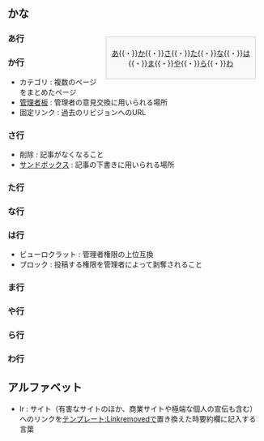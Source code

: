 {{Shortcut|MT:WORDS}}
{{anchor|kana}}
{{message box|text=ここではマストドン日本語ウィキの用語について解説しています。Mastodonのスラングについては[[:カテゴリ:象語]]を御覧ください。|mini=1}}
<!-- -->

== かな ==
<div style="float:right">
<div class="infobox-gray" style="text-align:center;margin:1em 1em 1em 1em;padding:0.5em 0.5em 0.5em 0.5em;border:#ccc 1px solid;background:#f9f9f9;width:20em">
[[#あ|あ]]{{・}}[[#か|か]]{{・}}[[#さ|さ]]{{・}}[[#た|た]]{{・}}[[#な|な]]{{・}}[[#は|は]]{{・}}[[#ま|ま]]{{・}}[[#や|や]]{{・}}[[#ら|ら]]{{・}}[[#わ|わ]]
</div>
</div>
<!-- <span style="color: #0c3;font-size: 0.5em">WIKI</span> -->
=== あ行 ===
{{anchor|あ}}
=== か行 ===
{{anchor|か}}
* カテゴリ : 複数のページをまとめたページ
* [[MT:ADMINBOARD|管理者板]] : 管理者の意見交換に用いられる場所
* 固定リンク : 過去のリビジョンへのURL
=== さ行 ===
{{anchor|さ}}
* 削除 : 記事がなくなること
* [[MT:SANDBOX|サンドボックス]] : 記事の下書きに用いられる場所
=== た行 ===
{{anchor|た}}
=== な行 ===
{{anchor|な}}
=== は行 ===
{{anchor|は}}
* ビューロクラット : 管理者権限の上位互換
* ブロック : 投稿する権限を管理者によって剥奪されること
=== ま行 ===
{{anchor|ま}}
=== や行 ===
{{anchor|や}}
=== ら行 ===
{{anchor|ら}}
=== わ行 ===
{{anchor|わ}}

== アルファベット ==
* lr : サイト（有害なサイトのほか、商業サイトや極端な個人の宣伝も含む）へのリンクを[[テンプレート:Linkremoved]]で置き換えた時要約欄に記入する言葉
